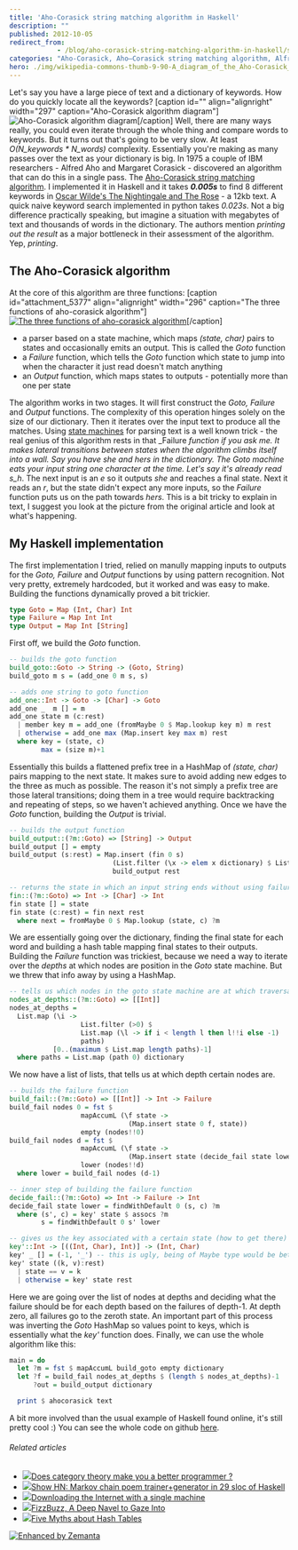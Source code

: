 ```yaml
---
title: 'Aho-Corasick string matching algorithm in Haskell'
description: ""
published: 2012-10-05
redirect_from: 
            - /blog/aho-corasick-string-matching-algorithm-in-haskell/swizec/5376
categories: "Aho-Corasick, Aho–Corasick string matching algorithm, Alfred Aho, HashMap, Haskell, Oscar Wilde, Uncategorized"
hero: ./img/wikipedia-commons-thumb-9-90-A_diagram_of_the_Aho-Corasick_string_search_algorithm.svg-424px-A_diagram_of_the_Aho-Corasick_string_search_algorithm.svg.png
---
```

Let&#x27;s say you have a large piece of text and a dictionary of keywords. How do you quickly locate all the keywords? \[caption id=&quot;&quot; align=&quot;alignright&quot; width=&quot;297&quot; caption=&quot;Aho-Corasick algorithm diagram&quot;]![Aho-Corasick algorithm diagram](./img/wikipedia-commons-thumb-9-90-A_diagram_of_the_Aho-Corasick_string_search_algorithm.svg-424px-A_diagram_of_the_Aho-Corasick_string_search_algorithm.svg.png "Aho-Corasick algorithm diagram")\[/caption] Well, there are many ways really, you could even iterate through the whole thing and compare words to keywords. But it turns out that&#x27;s going to be very slow. At least _O(N_keywords \* N_words)_ complexity. Essentially you&#x27;re making as many passes over the text as your dictionary is big. In 1975 a couple of IBM researchers - Alfred Aho and Margaret Corasick - discovered an algorithm that can do this in a single pass. The [Aho-Corasick string matching algorithm](http://en.wikipedia.org/wiki/Aho%E2%80%93Corasick_string_matching_algorithm "Aho–Corasick string matching algorithm"). I implemented it in Haskell and it takes **_0.005s_** to find 8 different keywords in [Oscar Wilde&#x27;s The Nightingale and The Rose](http://en.wikisource.org/wiki/The_Nightingale_and_the_Rose) - a 12kb text. A quick naive keyword search implemented in python takes _0.023s_. Not a big difference practically speaking, but imagine a situation with megabytes of text and thousands of words in the dictionary. The authors mention _printing out the result_ as a major bottleneck in their assessment of the algorithm. Yep, _printing_.

## The Aho-Corasick algorithm

At the core of this algorithm are three functions: \[caption id=&quot;attachment_5377&quot; align=&quot;alignright&quot; width=&quot;296&quot; caption=&quot;The three functions of aho-corasick algorithm&quot;][![The three functions of aho-corasick algorithm](http://swizec.com/blog/wp-content/uploads/2012/10/aho-corasick-algorithm.png "The three functions of aho-corasick algorithm")](./img/blog-wp-content-uploads-2012-10-aho-corasick-algorithm.png)\[/caption]

- a parser based on a state machine, which maps _(state, char)_ pairs to states and occasionally emits an output. This is called the _Goto_ function
- a _Failure_ function, which tells the _Goto_ function which state to jump into when the character it just read doesn&#x27;t match anything
- an _Output_ function, which maps states to outputs - potentially more than one per state

The algorithm works in two stages. It will first construct the _Goto, Failure_ and _Output_ functions. The complexity of this operation hinges solely on the size of our dictionary. Then it iterates over the input text to produce all the matches. Using [state machines](http://en.wikipedia.org/wiki/Finite-state_machine "Finite-state machine") for parsing text is a well known trick - the real genius of this algorithm rests in that _Failure _function if you ask me. It makes lateral transitions between states when the algorithm climbs itself into a wall. Say you have _she_ and _hers_ in the dictionary. The _Goto_ machine eats your input string one character at the time. Let&#x27;s say it&#x27;s already read s_h_. The next input is an _e_ so it outputs _she_ and reaches a final state. Next it reads an _r_, but the state didn&#x27;t expect any more inputs, so the _Failure_ function puts us on the path towards _hers_. This is a bit tricky to explain in text, I suggest you look at the picture from the original article and look at what&#x27;s happening.

## My Haskell implementation

The first implementation I tried, relied on manully mapping inputs to outputs for the _Goto, Failure_ and _Output_ functions by using pattern recognition. Not very pretty, extremely hardcoded, but it worked and was easy to make. Building the functions dynamically proved a bit trickier.

```haskell
type Goto = Map (Int, Char) Int
type Failure = Map Int Int
type Output = Map Int [String]
```

First off, we build the _Goto_ function.

```haskell
-- builds the goto function
build_goto::Goto -> String -> (Goto, String)
build_goto m s = (add_one 0 m s, s)

-- adds one string to goto function
add_one::Int -> Goto -> [Char] -> Goto
add_one _  m [] = m
add_one state m (c:rest)
  | member key m = add_one (fromMaybe 0 $ Map.lookup key m) m rest
  | otherwise = add_one max (Map.insert key max m) rest
  where key = (state, c)
        max = (size m)+1
```

Essentially this builds a flattened prefix tree in a HashMap of _(state, char)_ pairs mapping to the next state. It makes sure to avoid adding new edges to the three as much as possible. The reason it&#x27;s not simply a prefix tree are those lateral transitions; doing them in a tree would require backtracking and repeating of steps, so we haven&#x27;t achieved anything. Once we have the _Goto_ function, building the _Output_ is trivial.

```haskell
-- builds the output function
build_output::(?m::Goto) => [String] -> Output
build_output [] = empty
build_output (s:rest) = Map.insert (fin 0 s)
                          (List.filter (\x -> elem x dictionary) $ List.tails s) $
                          build_output rest

-- returns the state in which an input string ends without using failures
fin::(?m::Goto) => Int -> [Char] -> Int
fin state [] = state
fin state (c:rest) = fin next rest
  where next = fromMaybe 0 $ Map.lookup (state, c) ?m
```

We are essentially going over the dictionary, finding the final state for each word and building a hash table mapping final states to their outputs. Building the _Failure_ function was trickiest, because we need a way to iterate over the _depths_ at which nodes are position in the _Goto_ state machine. But we threw that info away by using a HashMap.

```haskell
-- tells us which nodes in the goto state machine are at which traversal depth
nodes_at_depths::(?m::Goto) => [[Int]]
nodes_at_depths =
  List.map (\i ->
                  List.filter (>0) $
                  List.map (\l -> if i < length l then l!!i else -1)
                  paths)
           [0..(maximum $ List.map length paths)-1]
  where paths = List.map (path 0) dictionary
```

We now have a list of lists, that tells us at which depth certain nodes are.

```haskell
-- builds the failure function
build_fail::(?m::Goto) => [[Int]] -> Int -> Failure
build_fail nodes 0 = fst $
                  mapAccumL (\f state ->
                              (Map.insert state 0 f, state))
                  empty (nodes!!0)
build_fail nodes d = fst $
                  mapAccumL (\f state ->
                              (Map.insert state (decide_fail state lower) f, state))
                  lower (nodes!!d)
  where lower = build_fail nodes (d-1)

-- inner step of building the failure function
decide_fail::(?m::Goto) => Int -> Failure -> Int
decide_fail state lower = findWithDefault 0 (s, c) ?m
  where (s', c) = key' state $ assocs ?m
        s = findWithDefault 0 s' lower

-- gives us the key associated with a certain state (how to get there)
key'::Int -> [((Int, Char), Int)] -> (Int, Char)
key' _ [] = (-1, '_') -- this is ugly, being of Maybe type would be better
key' state ((k, v):rest)
  | state == v = k
  | otherwise = key' state rest
```

Here we are going over the list of nodes at depths and deciding what the failure should be for each depth based on the failures of depth-1. At depth zero, all failures go to the zeroth state. An important part of this process was inverting the _Goto_ HashMap so values point to keys, which is essentially what the _key&#x27;_ function does. Finally, we can use the whole algorithm like this:

```haskell
main = do
  let ?m = fst $ mapAccumL build_goto empty dictionary
  let ?f = build_fail nodes_at_depths $ (length $ nodes_at_depths)-1
      ?out = build_output dictionary

  print $ ahocorasick text
```

A bit more involved than the usual example of Haskell found online, it&#x27;s still pretty cool :) You can see the whole code on github [here](https://github.com/Swizec/random-coding/blob/master/aho-corasick.hs).

###### Related articles

- [![](http://i.zemanta.com/103612506_80_80.jpg)](http://debasishg.blogspot.com/2012/07/does-category-theory-make-you-better.html)[Does category theory make you a better programmer ?](http://debasishg.blogspot.com/2012/07/does-category-theory-make-you-better.html)
- [![](http://i.zemanta.com/noimg_106_80_80.jpg)](http://swizec.com/blog/markov-chain-poem-trainergenerator-in-29-sloc-of-haskell/swizec/5310)[Show HN: Markov chain poem trainer+generator in 29 sloc of Haskell](http://swizec.com/blog/markov-chain-poem-trainergenerator-in-29-sloc-of-haskell/swizec/5310)
- [![](http://i.zemanta.com/noimg_84_80_80.jpg)](http://www.zemanta.com/fruitblog/downloading-the-internet-with-a-single-machine/)[Downloading the Internet with a single machine](http://www.zemanta.com/fruitblog/downloading-the-internet-with-a-single-machine/)
- [![](http://i.zemanta.com/noimg_57_80_80.jpg)](http://dave.fayr.am/posts/2012-10-4-finding-fizzbuzz.html)[FizzBuzz, A Deep Navel to Gaze Into](http://dave.fayr.am/posts/2012-10-4-finding-fizzbuzz.html)
- [![](http://i.zemanta.com/115768156_80_80.jpg)](http://hughewilliams.com/2012/10/01/five-myths-about-hash-tables/)[Five Myths about Hash Tables](http://hughewilliams.com/2012/10/01/five-myths-about-hash-tables/)

[![Enhanced by Zemanta](http://img.zemanta.com/zemified_e.png?x-id=3131b59c-b284-43ea-b672-99bdad7199c4)](http://www.zemanta.com/?px "Enhanced by Zemanta")